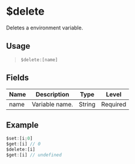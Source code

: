 # $delete
Deletes a environment variable.

## Usage
> `$delete:[name]`

## Fields
| Name  | Description           | Type   | Level    |
| ----- | --------------------- | ------ | -------- |
| name  | Variable name.        | String | Required |

## Example
```js
$set:[i;0]
$get:[i] // 0
$delete:[i]
$get:[i] // undefined
```